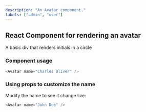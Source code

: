 ```yaml
---
description: "An Avatar component."
labels: ["admin", "user"]
---
```



## React Component for rendering an avatar

A basic div that renders initials in a circle

### Component usage

```js
<Avatar name="Charles Oliver" />
```

### Using props to customize the name

Modify the name to see it change live:

```js live
<Avatar name="John Doe" />
```
